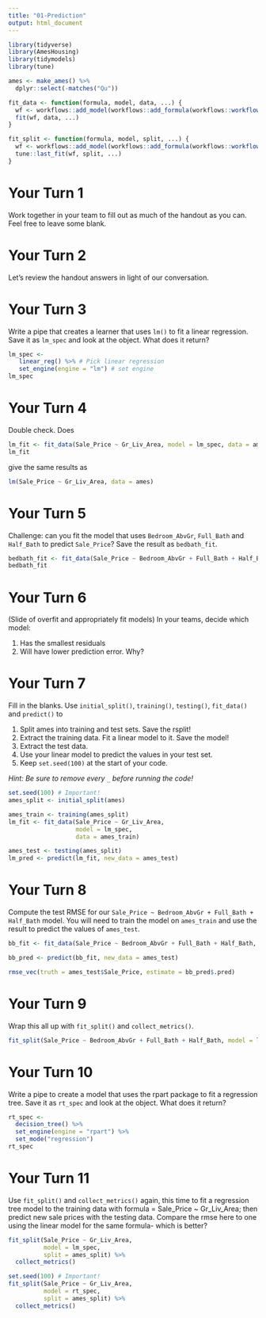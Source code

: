 ```yaml
---
title: "01-Prediction"
output: html_document
---
```


```r
library(tidyverse)
library(AmesHousing)
library(tidymodels)
library(tune)

ames <- make_ames() %>% 
  dplyr::select(-matches("Qu"))

fit_data <- function(formula, model, data, ...) {
  wf <- workflows::add_model(workflows::add_formula(workflows::workflow(), formula), model)
  fit(wf, data, ...)
}

fit_split <- function(formula, model, split, ...) {
  wf <- workflows::add_model(workflows::add_formula(workflows::workflow(), formula, blueprint = hardhat::default_formula_blueprint(indicators = FALSE, allow_novel_levels = TRUE)), model)
  tune::last_fit(wf, split, ...)
}
```

# Your Turn 1

Work together in your team to fill out as much of the handout as you can. Feel free to leave some blank.

# Your Turn 2

Let's review the handout answers in light of our conversation.

# Your Turn 3

Write a pipe that creates a learner that uses `lm()` to fit a linear regression. Save it as `lm_spec` and look at the object. What does it return?

```r
lm_spec <- 
   linear_reg() %>% # Pick linear regression
   set_engine(engine = "lm") # set engine
lm_spec
```

# Your Turn 4

Double check. Does

```r
lm_fit <- fit_data(Sale_Price ~ Gr_Liv_Area, model = lm_spec, data = ames)
lm_fit
```

give the same results as

```r
lm(Sale_Price ~ Gr_Liv_Area, data = ames)
```


# Your Turn 5

Challenge: can you fit the model that uses `Bedroom_AbvGr`, `Full_Bath` and `Half_Bath` to predict `Sale_Price`? Save the result as `bedbath_fit`.

```r
bedbath_fit <- fit_data(Sale_Price ~ Bedroom_AbvGr + Full_Bath + Half_Bath, model = lm_spec, data = ames)
bedbath_fit
```



# Your Turn 6

(Slide of overfit and appropriately fit models)
In your teams, decide which model:

1. Has the smallest residuals  
2. Will have lower prediction error. Why?  


# Your Turn 7

Fill in the blanks. Use `initial_split()`, `training()`, `testing()`, `fit_data()` and `predict()` to

1. Split ames into training and test sets. Save the rsplit!  
2. Extract the training data. Fit a linear model to it. Save the model!  
3. Extract the test data.  
4. Use your linear model to predict the values in your test set.  
5. Keep `set.seed(100)` at the start of your code.  

*Hint: Be sure to remove every `_` before running the code!*

```r
set.seed(100) # Important!
ames_split <- initial_split(ames)

ames_train <- training(ames_split)
lm_fit <- fit_data(Sale_Price ~ Gr_Liv_Area, 
                   model = lm_spec, 
                   data = ames_train)

ames_test <- testing(ames_split)
lm_pred <- predict(lm_fit, new_data = ames_test)
```



# Your Turn 8

Compute the test RMSE for our `Sale_Price ~ Bedroom_AbvGr + Full_Bath + Half_Bath` model. You will need to train the model on `ames_train` and use the result to predict the values of `ames_test`.

```r
bb_fit <- fit_data(Sale_Price ~ Bedroom_AbvGr + Full_Bath + Half_Bath, model = lm_spec, data = ames_train)

bb_pred <- predict(bb_fit, new_data = ames_test)

rmse_vec(truth = ames_test$Sale_Price, estimate = bb_pred$.pred)
```


# Your Turn 9

Wrap this all up with `fit_split()` and `collect_metrics()`.

```r
fit_split(Sale_Price ~ Bedroom_AbvGr + Full_Bath + Half_Bath, model = lm_spec, split = ames_split) %>% collect_metrics()
```


# Your Turn 10

Write a pipe to create a model that uses the rpart package to fit a regression tree. Save it as `rt_spec` and look at the object. What does it return?

```r
rt_spec <- 
  decision_tree() %>%          
  set_engine(engine = "rpart") %>% 
  set_mode("regression")
rt_spec
```

# Your Turn 11

Use `fit_split()` and `collect_metrics()` again, this time to fit a regression tree model to the training data with formula = Sale_Price ~ Gr_Liv_Area; then predict new sale prices with the testing data. Compare the rmse here to one using the linear model for the same formula- which is better?

```r
fit_split(Sale_Price ~ Gr_Liv_Area, 
          model = lm_spec, 
          split = ames_split) %>% 
  collect_metrics()

set.seed(100) # Important!
fit_split(Sale_Price ~ Gr_Liv_Area, 
          model = rt_spec, 
          split = ames_split) %>% 
  collect_metrics()
```


